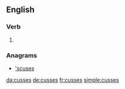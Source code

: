 ==English==

===Verb===
{{head|en}}

# {{en-third-person singular of|cuss}}

===Anagrams===
* [['scuses#English|'scuses]]

[[da:cusses]]
[[de:cusses]]
[[fr:cusses]]
[[simple:cusses]]